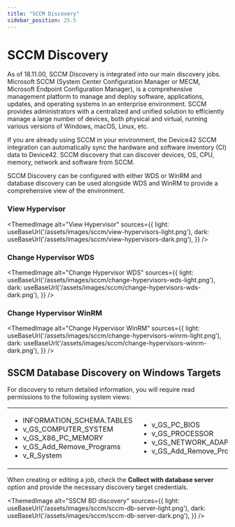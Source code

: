 ```yaml
---
title: "SCCM Discovery"
sidebar_position: 25.5
---
```



# SCCM Discovery

As of 18.11.00, SCCM Discovery is integrated into our main discovery jobs. Microsoft SCCM (System Center Configuration Manager or MECM, Microsoft Endpoint Configuration Manager), is a comprehensive management platform to manage and deploy software, applications, updates, and operating systems in an enterprise environment. SCCM provides administrators with a centralized and unified solution to efficiently manage a large number of devices, both physical and virtual, running various versions of Windows, macOS, Linux, etc.

If you are already using SCCM in your environment, the Device42 SCCM integration can automatically sync the hardware and software inventory (CI) data to Device42. SCCM discovery that can discover devices, OS, CPU, memory, network and software from SCCM.

SCCM Discovery can be configured with either WDS or WinRM and database discovery can be used alongside WDS and WinRM to provide a comprehensive view of the environment.

### View Hypervisor

<ThemedImage
  alt="View Hypervisor"
  sources={{
    light: useBaseUrl('/assets/images/sccm/view-hypervisors-light.png'),
    dark: useBaseUrl('/assets/images/sccm/view-hypervisors-dark.png'),
  }}
/>

### Change Hypervisor WDS

<ThemedImage
  alt="Change Hypervisor WDS"
  sources={{
    light: useBaseUrl('/assets/images/sccm/change-hypervisors-wds-light.png'),
    dark: useBaseUrl('/assets/images/sccm/change-hypervisors-wds-dark.png'),
  }}
/>

### Change Hypervisor WinRM

<ThemedImage
  alt="Change Hypervisor WinRM"
  sources={{
    light: useBaseUrl('/assets/images/sccm/change-hypervisors-winrm-light.png'),
    dark: useBaseUrl('/assets/images/sccm/change-hypervisors-winrm-dark.png'),
  }}
/>

## SSCM Database Discovery on Windows Targets

For discovery to return detailed information, you will require read permissions to the following system views:

<table>
  <tbody>
    <tr>
      <td width="288">
        <ul>
          <li>INFORMATION_SCHEMA.TABLES</li>
          <li>v_GS_COMPUTER_SYSTEM</li>
          <li>v_GS_X86_PC_MEMORY</li>
          <li>v_GS_Add_Remove_Programs</li>
          <li>v_R_System</li>
        </ul>
      </td>
      <td width="288">
        <ul>
          <li>v_GS_PC_BIOS</li>
          <li>v_GS_PROCESSOR</li>
          <li>v_GS_NETWORK_ADAPTER_CONFIGURATION</li>
          <li>v_GS_Add_Remove_Programs_64</li>
        </ul>
      </td>
    </tr>
  </tbody>
</table>

When creating or editing a job, check the **Collect with database server** option and provide the necessary discovery target credentials.

<ThemedImage
  alt="SSCM BD discovery"
  sources={{
    light: useBaseUrl('/assets/images/sccm/sccm-db-server-light.png'),
    dark: useBaseUrl('/assets/images/sccm/sccm-db-server-dark.png'),
  }}
/>
